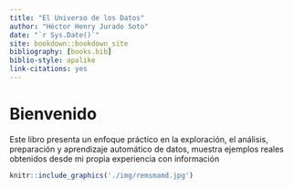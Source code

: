 ```yaml
--- 
title: "El Universo de los Datos"
author: "Héctor Henry Jurado Soto"
date: "`r Sys.Date()`"
site: bookdown::bookdown_site
bibliography: [books.bib]
biblio-style: apalike
link-citations: yes
---
```







# Bienvenido
Este libro presenta un enfoque práctico   en la exploración, el  análisis, preparación  y aprendizaje automático de datos, muestra  ejemplos reales obtenidos desde mi propia experiencia con información

```r

knitr::include_graphics('./img/remsmamd.jpg')
```
